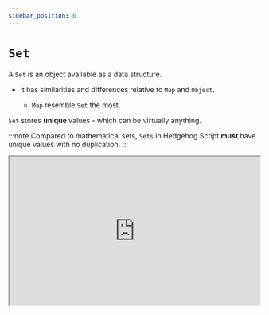 ```yaml
---
sidebar_position: 6
---
```




# `Set`

A `Set` is an object available as a data structure. 

- It has similarities and differences relative to `Map` and `Object`. 

    - `Map` resemble `Set` the most.

`Set` stores **unique** values - which can be virtually anything. 

:::note
Compared to mathematical sets, `Sets` in Hedgehog Script **must** have unique values with no duplication.
:::

 <iframe
    src="https://hlab.app/s/docs/simple_set_example"
    width="100%"
    height="300px"/>

One can iterate through a `Set` in insertion order just like a `Map`. 

The way to add new elements to a `Set` is using `add()`. 


Any implementation of a `Set` is required to be, on average, sub-linear access times. 

:::info
<MathJaxContext>
<MathJax>
<p> That is, just like maps, internally they can be like a hash table with <span>{ "\\(\\Omega(1)\\)" }</span> lookup time.</p>

<p>Then a search at <span>{ "\\(\\Omega(\\log(N))\\)" }</span> time, and anything else better than <span>{ "\\(\\Omega(N)\\)" }</span> time. </p>
</MathJax>
</MathJaxContext>
:::

### Set Methods

Here are some vital methods within `Set`:

- `Set.has(value)`checks if a value is in that `Set` object

- One can create a `Set` using the constructor `Set()`

- An example instance property is: `Set.size` - (returns number of elements in `Set`)

- `Set.add()` - Inserts a new element with a specified value in to a `Set` object, **if** there isn't one with the same value already

- `Set.clear()` - Remove all elements from the `Set` object

- `Set.values()`, `Set.keys()` and `Set.entries()` - returns an iterator that contains: values, keys and entries, respectively

- `Set.forEach()` -  Iterates through the values. Similar to `Array.forEach()` or `Map.forEach()`


Some examples of using the `Set` object:

 <iframe
    src="https://hlab.app/s/docs/setMethod1_hbook"
    width="100%"
    height="900px"/>

:::tip
That was a long example! One thing to note is the last function: 
- it uses the mentioned method `Set.forEach()`, `JSON`, conditional ternary operator `?` and an arrow function!

If one is confused this is how it works: 
- In **insertion order**, `set1` is iterated over and runs the function which takes in `value` as the argument

- Then it checks if `a` is an `object`: if so, parse it. Otherwise, keep it the same. 

- Then `print` the value - stringified, so `objects` can be shown!
:::

<p>&nbsp;</p>

:::info
There are quite a lot of elementary functions one can write and use. 

More information can be found here: [Sets - MDN](https://developer.mozilla.org/en-US/docs/Web/JavaScript/Reference/Global_Objects/Set).
:::

Lastly, a practical function of `Set` is to decompose `String`:

- Note that entries are stored as [value, value]

<iframe
    src="https://hlab.app/s/docs/set_hbook"
    width="100%"
    height="400px"/>
<p>&nbsp;</p>

:::tip
A really good use of `Sets` is their ability to remove duplicate elements in `Arrays`:

Just transform the `Array` to a `Set` and then the `Set` back into an `Array`.
:::


